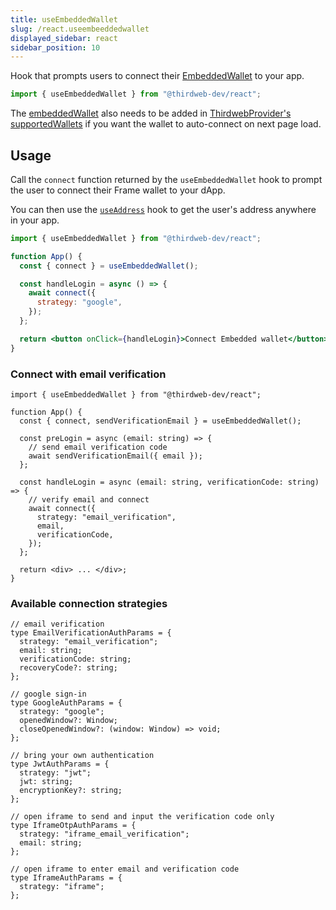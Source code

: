 ```yaml
---
title: useEmbeddedWallet
slug: /react.useembeeddedwallet
displayed_sidebar: react
sidebar_position: 10
---
```


Hook that prompts users to connect their [EmbeddedWallet](/embedded-wallet) to your app.

```jsx
import { useEmbeddedWallet } from "@thirdweb-dev/react";
```

The [embeddedWallet](/react/react.embeddedwallet) also needs to be added in [ThirdwebProvider's supportedWallets](/react/react.thirdwebprovider#supportedwallets-optional) if you want the wallet to auto-connect on next page load.

## Usage

Call the `connect` function returned by the `useEmbeddedWallet` hook to prompt the user to connect their Frame wallet to your dApp.

You can then use the [`useAddress`](/react/react.useaddress) hook to get the user's address anywhere in your app.

```jsx
import { useEmbeddedWallet } from "@thirdweb-dev/react";

function App() {
  const { connect } = useEmbeddedWallet();

  const handleLogin = async () => {
    await connect({
      strategy: "google",
    });
  };

  return <button onClick={handleLogin}>Connect Embedded wallet</button>;
}
```

### Connect with email verification

```tsx
import { useEmbeddedWallet } from "@thirdweb-dev/react";

function App() {
  const { connect, sendVerificationEmail } = useEmbeddedWallet();

  const preLogin = async (email: string) => {
    // send email verification code
    await sendVerificationEmail({ email });
  };

  const handleLogin = async (email: string, verificationCode: string) => {
    // verify email and connect
    await connect({
      strategy: "email_verification",
      email,
      verificationCode,
    });
  };

  return <div> ... </div>;
}
```

### Available connection strategies

```tsx
// email verification
type EmailVerificationAuthParams = {
  strategy: "email_verification";
  email: string;
  verificationCode: string;
  recoveryCode?: string;
};

// google sign-in
type GoogleAuthParams = {
  strategy: "google";
  openedWindow?: Window;
  closeOpenedWindow?: (window: Window) => void;
};

// bring your own authentication
type JwtAuthParams = {
  strategy: "jwt";
  jwt: string;
  encryptionKey?: string;
};

// open iframe to send and input the verification code only
type IframeOtpAuthParams = {
  strategy: "iframe_email_verification";
  email: string;
};

// open iframe to enter email and verification code
type IframeAuthParams = {
  strategy: "iframe";
};
```
